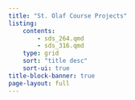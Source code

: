 ```yaml
---
title: "St. Olaf Course Projects"
listing:
    contents:
        - sds_264.qmd
        - sds_316.qmd
    type: grid
    sort: "title desc"
    sort-ui: true
title-block-banner: true
page-layout: full
---
```


